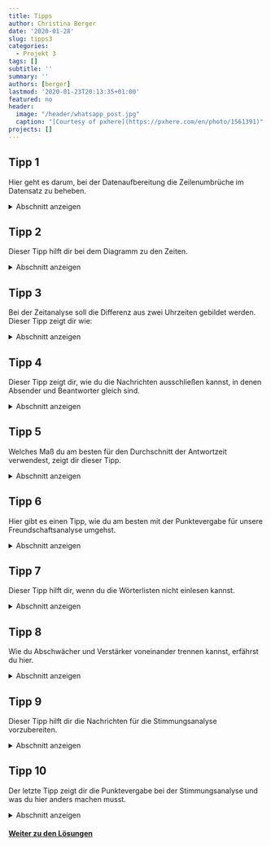 ---
title: Tipps
author: Christina Berger
date: '2020-01-28'
slug: tipps3
categories:
  - Projekt 3
tags: []
subtitle: ''
summary: ''
authors: [berger]
lastmod: '2020-01-23T20:13:35+01:00'
featured: no
header:
  image: "/header/whatsapp_post.jpg"
  caption: "[Courtesy of pxhere](https://pxhere.com/en/photo/1561391)"
projects: []
---


## Tipp 1
<p>
Hier geht es darum, bei der Datenaufbereitung die Zeilenumbrüche im Datensatz zu beheben.
</p>
<details><summary>Abschnitt anzeigen</summary>
<p>

Die Nachrichten mit Zeilenumbrüchen lassen sich identifizieren, indem wir mit `which` zwei Bedingungen verknüpfen. Das geht ganz einfach mit dem '&' Zeichen. Danach kannst du in einer `for` Schleife die Uhrzeit aus der vorherigen Nachricht in die Zeilen ohne Absender und Uhrzeit kopieren.
</p>
</details>

## Tipp 2
<p>
Dieser Tipp hilft dir bei dem Diagramm zu den Zeiten.
</p>
<details><summary>Abschnitt anzeigen</summary>
<p>

Bei dem Diagramm über die gesamte Zeit und über die Tageszeit hast du eine intervallskalierte Variable. Daher kannst du hier ein Histogramm machen. Bei den Wochentagen ist das anders. Da du nur sieben Kategorien hast, musst du hier mit `geom_bar` ein Balkendiagramm machen.
</p>
</details>

## Tipp 3
<p>
Bei der Zeitanalyse soll die Differenz aus zwei Uhrzeiten gebildet werden. Dieser Tipp zeigt dir wie:
</p>
<details><summary>Abschnitt anzeigen</summary>
<p>

Um die Uhrzeiten möglichst einfach subtrahieren zu können, bringen wir die Zeiten und beide Autoren in eine Zeile. Das bedeutet, dass wir zwei neue Spalten an unseren Datensatz hängen, in denen wir die Uhrzeit und den Absender der folgenden Nachricht speichern.
</p>
</details>

## Tipp 4
<p>
Dieser Tipp zeigt dir, wie du die Nachrichten ausschließen kannst, in denen Absender und Beantworter gleich sind.
</p>
<details><summary>Abschnitt anzeigen</summary>
<p>

Zunächst musst du die Fälle identifizieren und in einer neuen Variable speichern. Anschließend kannst du mithilfe einer `for` Schleife diesen Fällen in den beiden neuen Spalten (Absender und Zeit der folgenden Nachricht) NA zuweisen.
</p>
</details>

## Tipp 5
<p>
Welches Maß du am besten für den Durchschnitt der Antwortzeit verwendest, zeigt dir dieser Tipp.
</p>
<details><summary>Abschnitt anzeigen</summary>
<p>

Wir haben keine Werte kleiner null, aber sehr starke Ausreißer nach oben. Daher ist es am sinnvollsten den Median zu benutzen, da dieser sehr robust gegenüber Ausreißern ist.
Mit `tapply` kannst du ihn direkt auf alle Personen gleichzeitig anwenden.
</p>
</details>


## Tipp 6
<p>
Hier gibt es einen Tipp, wie du am besten mit der Punktevergabe für unsere Freundschaftsanalyse umgehst.
</p>
<details><summary>Abschnitt anzeigen</summary>
<p>

Für die Punktevergabe gibt es den Befehl `rank`. Beachte in welche Richtung die Punkte vergeben werden: Hier kriegt der mit dem kleinsten Median den Wert 1. 
</p>
</details>

## Tipp 7 
<p>
Dieser Tipp hilft dir, wenn du die Wörterlisten nicht einlesen kannst.
</p>
<details><summary>Abschnitt anzeigen</summary>
<p>

Bei allen Dateien musst du angeben:
`stringAsFactor = FALSE`
Bei der EmotionLookUpTable sind Zeilenumbrüche das Trennzeichen. Das kannst du so hinschreiben: `sep = '\t'`
</p>
</details>

## Tipp 8
<p>
Wie du Abschwächer und Verstärker voneinander trennen kannst, erfährst du hier.
</p>
<details><summary>Abschnitt anzeigen</summary>
<p>

Verstärker und Abschwächer kannst du verschieden Variablen zuweisen, indem du sie über ihre Scores unterscheidest. Verstärker haben immer einen Wert über null und Abschwächer immer einen Wert unter null.
</p>
</details>

## Tipp 9
<p>
Dieser Tipp hilft dir die Nachrichten für die Stimmungsanalyse vorzubereiten.
</p>
<details><summary>Abschnitt anzeigen</summary>
<p>

Bei der ersten Analyse nur mit deinen Nachrichten kannst du mit `grep` die Nachrichten auswählen und mit `paste` wieder verketten.
Wenn du alle Nachrichten hast, brauchst du kein `grep` mehr, sondern erstellst erst einen neuen Datensatz und verkettest sie in einer  `for` Schleife.
```{r, eval = F}
for (i in levels(whatsapp$who)) {
  chat$what[chat$who == i] <- paste(whatsapp$text[whatsapp$who == i], collapse = ' ')
}
```
</p>
</details>

## Tipp 10
<p>
Der letzte Tipp zeigt dir die Punktevergabe bei der Stimmungsanalyse und was du hier anders machen musst.
</p>
<details><summary>Abschnitt anzeigen</summary>
<p>

Bei der Stimmungsanalyse ist ein höherer Wert besser. Das steht im Gegensatz zu der Zeitanalyse, wo ein kleiner Wert besser war. Bei dem `rank` Befehl kannst du ganz einfach ein minus vor die Variable setzen, um die Punktevergabe umzudrehen.
</p>
</details>


#### [Weiter zu den Lösungen](/post/loesungen3)
